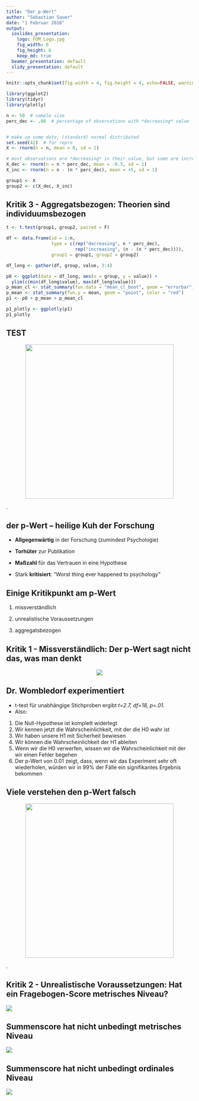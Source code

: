 ```yaml
---
title: "Der p-Wert"
author: "Sebastian Sauer"
date: "1 Februar 2016"
output:
  ioslides_presentation: 
    logo: FOM_Logo.jpg
    fig_width: 6
    fig_height: 6
    keep_md: true
  beamer_presentation: default
  slidy_presentation: default
---
```




```r
knitr::opts_chunk$set(fig.width = 4, fig.height = 4, echo=FALSE, warning=FALSE, message=FALSE)
```


```r

library(ggplot2)
library(tidyr)
library(plotly)

n <- 50  # sample size
perc_dec <- .80  # percentage of observations with *decreasing* value


# make up some data, (standard) normal distributed
set.seed(42)  # for repro
X <- rnorm(n = n, mean = 0, sd = 1)

# most observations are *decreasing* in their value, but some are increasing
X_dec <- rnorm(n = n * perc_dec, mean = -0.5, sd = 1)
X_inc <- rnorm(n = n - (n * perc_dec), mean = +5, sd = 1)

group1 <- X
group2 <- c(X_dec, X_inc)
```




## Kritik 3 - Aggregatsbezogen: Theorien sind individuumsbezogen

```r
t <- t.test(group1, group2, paired = F)
```


```r
df <- data.frame(id = 1:n,
                 type = c(rep("decreasing", n * perc_dec),
                          rep("increasing", (n - (n * perc_dec)))),
                 group1 = group1, group2 = group2)

df_long <- gather(df, group, value, 3:4)

p0 <- ggplot(data = df_long, aes(x = group, y = value)) +
  ylim(c(min(df_long$value), max(df_long$value)))
p_mean_cl <- stat_summary(fun.data = "mean_cl_boot", geom = "errorbar")
p_mean <- stat_summary(fun.y = mean, geom = "point", color = "red")
p1 <- p0 + p_mean + p_mean_cl

p1_plotly <- ggplotly(p1)
p1_plotly
```




## TEST

<div style="text-align:center">
<img src ="Gigerenzer_Krauss_2004.png" height=416 width=400/>
</div>.



## der p-Wert -- heilige Kuh der Forschung

- **Allgegenwärtig** in der Forschung (zumindest Psychologie)

- **Torhüter** zur Publikation

- **Maßzahl** für das Vertrauen in eine Hypothese

- Stark **kritisiert**: "Worst thing ever happened to psychology"


## Einige Kritikpunkt am p-Wert

1. missverständlich

2. unrealistische Voraussetzungen

3. aggregatsbezogen



## Kritik 1 - Missverständlich: Der p-Wert sagt nicht das, was man denkt

<div style="text-align:center"><img src ="eq1.png" />
</div>


## Dr. Wombledorf experimentiert

- t-test für unabhängige Stichproben ergibt *t=2.7, df=18, p=.01*. 
- Also:

1. Die Null-Hypothese ist komplett widerlegt
2. Wir kennen jetzt die Wahrscheinlichkeit, mit der die H0 wahr ist
3. Wir haben unsere H1 mit Sicherheit bewiesen 
4. Wir können die Wahrscheinlichkeit der H1 ableiten
5. Wenn wir die H0 verwerfen, wissen wir die Wahrscheinlichkeit mit der wir einen Fehler begehen
6. Der p-Wert von 0.01 zeigt, dass, wenn wir das Experiment sehr oft wiederholen, würden wir in 99% der Fälle ein signifikantes Ergebnis bekommen


## Viele verstehen den p-Wert falsch

<div style="text-align:center">
<img src ="Gigerenzer_Krauss_2004.png" height=416 width=400/>
</div>.


## Kritik 2 - Unrealistische Voraussetzungen: Hat ein Fragebogen-Score metrisches Niveau?

![](/Users/sebastiansauer/Documents/git/repro_writing/talk_Essen_Dozententage_2016/quant1.png)


## Summenscore hat nicht unbedingt metrisches Niveau

![](/Users/sebastiansauer/Documents/git/repro_writing/talk_Essen_Dozententage_2016/quant2.png)


## Summenscore hat nicht unbedingt ordinales Niveau

![](/Users/sebastiansauer/Documents/git/repro_writing/talk_Essen_Dozententage_2016/quant3.png)

